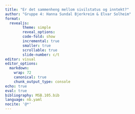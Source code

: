 ```yaml
---
title: "Er det sammenheng mellom sivilstatus og inntekt?"
author: "Gruppe 4: Hanna Sundal Bjerkreim & Elvar Solheim"
format:
  revealjs:
        theme: simple
        reveal_options:
        code-fold: show
        incremental: true
        smaller: true
        scrollable: true
        slide-number: c/t
editor: visual
editor_options:
  markdown:
    wrap: 72
    canonical: true
    chunk_output_type: console
echo: true
eval: true
bibliography: MSB.105.bib
language: nb.yaml
nocite: '@*'
---
```


## 
